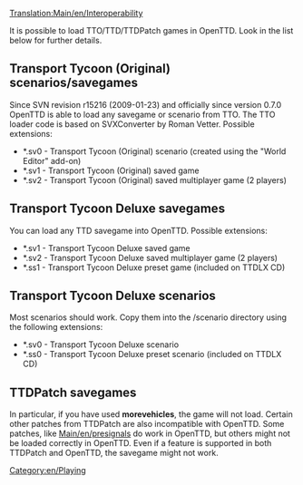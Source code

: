 [[Translation:Main/en/Interoperability]]
{{en/-}}
[[Category:en/Playing]]

It is possible to load TTO/TTD/TTDPatch games in OpenTTD. Look in the list below for further details.

==Transport Tycoon (Original) scenarios/savegames==
Since SVN revision r15216 (2009-01-23) and officially since version 0.7.0 OpenTTD is able to load any savegame or scenario from TTO. The TTO loader code is based on SVXConverter by Roman Vetter. Possible extensions:
* *.sv0 - Transport Tycoon (Original) scenario (created using the "World Editor" add-on)
* *.sv1 - Transport Tycoon (Original) saved game
* *.sv2 - Transport Tycoon (Original) saved multiplayer game (2 players)

==Transport Tycoon Deluxe savegames==
You can load any TTD savegame into OpenTTD. Possible extensions:
* *.sv1 - Transport Tycoon Deluxe saved game
* *.sv2 - Transport Tycoon Deluxe saved multiplayer game (2 players)
* *.ss1 - Transport Tycoon Deluxe preset game (included on TTDLX CD)

==Transport Tycoon Deluxe scenarios==
Most scenarios should work. Copy them into the /scenario directory using the following extensions:
* *.sv0 - Transport Tycoon Deluxe scenario
* *.ss0 - Transport Tycoon Deluxe preset scenario (included on TTDLX CD)

==TTDPatch savegames==
{{warning|Not all TTDPatch savegames can be loaded into OpenTTD!}}
In particular, if you have used '''morevehicles''', the game will not load. Certain other patches from TTDPatch are also incompatible with OpenTTD. Some patches, like [[Main/en/presignals]] do work in OpenTTD, but others might not be loaded correctly in OpenTTD. Even if a feature is supported in both TTDPatch and OpenTTD, the savegame might not work.